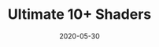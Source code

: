 ---
title: Ultimate 10+ Shaders
date: 2020-05-30
category:
  - Shader
external_link: https://assetstore.unity.com/packages/vfx/shaders/ultimate-10-shaders-168611
related_engine: Unity3D
externals_profile:
    name: The Developer
---